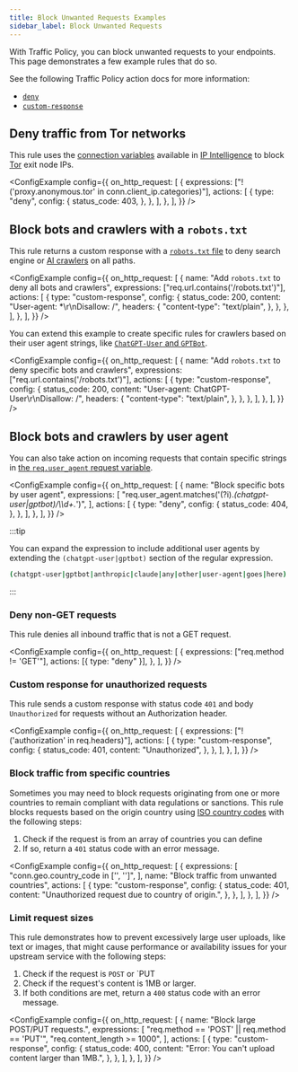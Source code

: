 ```yaml
---
title: Block Unwanted Requests Examples
sidebar_label: Block Unwanted Requests
---
```



With Traffic Policy, you can block unwanted requests to your endpoints. This page demonstrates a few example rules that do so.

See the following Traffic Policy action docs for more information:

- [`deny`](/traffic-policy/actions/deny/)
- [`custom-response`](/traffic-policy/actions/custom-response/)

## Deny traffic from Tor networks

This rule uses the [connection variables](/traffic-policy/variables/connection/) available in [IP Intelligence](/traffic-policy/variables/ip-intel) to block [Tor](<https://en.wikipedia.org/wiki/Tor_(network)>) exit node IPs.

<ConfigExample
	config={{
		on_http_request: [
			{
				expressions: ["!('proxy.anonymous.tor' in conn.client_ip.categories)"],
				actions: [
					{
						type: "deny",
						config: {
							status_code: 403,
						},
					},
				],
			},
		],
	}}
/>

## Block bots and crawlers with a `robots.txt`

This rule returns a custom response with a [`robots.txt` file](https://developers.google.com/search/docs/crawling-indexing/robots/intro) to deny search engine or [AI crawlers](https://platform.openai.com/docs/bots/) on all paths.

<ConfigExample
	config={{
		on_http_request: [
			{
				name: "Add `robots.txt` to deny all bots and crawlers",
				expressions: ["req.url.contains('/robots.txt')"],
				actions: [
					{
						type: "custom-response",
						config: {
							status_code: 200,
							content: "User-agent: *\r\nDisallow: /",
							headers: {
								"content-type": "text/plain",
							},
						},
					},
				],
			},
		],
	}}
/>

You can extend this example to create specific rules for crawlers based on their user agent strings, like [`ChatGPT-User` and `GPTBot`](https://platform.openai.com/docs/bots).

<ConfigExample
	config={{
		on_http_request: [
			{
				name: "Add `robots.txt` to deny specific bots and crawlers",
				expressions: ["req.url.contains('/robots.txt')"],
				actions: [
					{
						type: "custom-response",
						config: {
							status_code: 200,
							content: "User-agent: ChatGPT-User\\r\\nDisallow: /",
							headers: {
								"content-type": "text/plain",
							},
						},
					},
				],
			},
		],
	}}
/>

## Block bots and crawlers by user agent

You can also take action on incoming requests that contain specific strings in [the `req.user_agent` request variable](/http/request-headers/#http).

<ConfigExample
	config={{
		on_http_request: [
			{
				name: "Block specific bots by user agent",
				expressions: [
					"req.user_agent.matches('(?i).*(chatgpt-user|gptbot)/\\\\d+.*')",
				],
				actions: [
					{
						type: "deny",
						config: {
							status_code: 404,
						},
					},
				],
			},
		],
	}}
/>

:::tip

You can expand the expression to include additional user agents by extending the `(chatgpt-user|gptbot)` section of the regular expression.

```bash
(chatgpt-user|gptbot|anthropic|claude|any|other|user-agent|goes|here)
```

:::

### Deny non-GET requests

This rule denies all inbound traffic that is not a GET request.

<ConfigExample
	config={{
		on_http_request: [
			{
				expressions: ["req.method != 'GET'"],
				actions: [{ type: "deny" }],
			},
		],
	}}
/>

### Custom response for unauthorized requests

This rule sends a custom response with status code `401` and body `Unauthorized` for requests without an Authorization header.

<ConfigExample
	config={{
		on_http_request: [
			{
				expressions: ["!('authorization' in req.headers)"],
				actions: [
					{
						type: "custom-response",
						config: {
							status_code: 401,
							content: "Unauthorized",
						},
					},
				],
			},
		],
	}}
/>

### Block traffic from specific countries

Sometimes you may need to block requests originating from one or more countries to remain compliant with data regulations or sanctions. This rule blocks requests based on the origin country using [ISO country codes](https://en.wikipedia.org/wiki/List_of_ISO_3166_country_codes) with the following steps:

1. Check if the request is from an array of countries you can define
1. If so, return a `401` status code with an error message.

<ConfigExample
	config={{
		on_http_request: [
			{
				expressions: [
					"conn.geo.country_code in ['<COUNTRY-01>', '<COUNTRY-02>']",
				],
				name: "Block traffic from unwanted countries",
				actions: [
					{
						type: "custom-response",
						config: {
							status_code: 401,
							content: "Unauthorized request due to country of origin.",
						},
					},
				],
			},
		],
	}}
/>

### Limit request sizes

This rule demonstrates how to prevent excessively large user uploads, like text or images, that might cause performance or availability issues for your upstream service with the following steps:

1. Check if the request is `POST` or `PUT
1. Check if the request's content is 1MB or larger.
1. If both conditions are met, return a `400` status code with an error message.

<ConfigExample
	config={{
		on_http_request: [
			{
				name: "Block large POST/PUT requests.",
				expressions: [
					"req.method == 'POST' || req.method == 'PUT'",
					"req.content_length >= 1000",
				],
				actions: [
					{
						type: "custom-response",
						config: {
							status_code: 400,
							content: "Error: You can't upload content larger than 1MB.",
						},
					},
				],
			},
		],
	}}
/>
